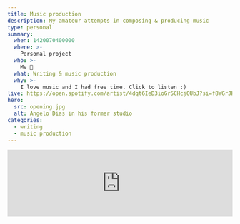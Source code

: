 ```yaml
---
title: Music production
description: My amateur attempts in composing & producing music
type: personal
summary:
  when: 1420070400000
  where: >-
    Personal project
  who: >-
    Me 😬
  what: Writing & music production 
  why: >-
    I love music and I had free time. Click to listen :)
live: https://open.spotify.com/artist/4dqt6IeD3ioGr5CHcj0UbJ?si=f8WGrJKvRXisOuHS5qmeug
hero:
  src: opening.jpg
  alt: Angelo Dias in his former studio
categories: 
  - writing
  - music production
---
```


<iframe
  className="rounded-md mb-8"
  style={{ borderRadius: 12 }}
  src="https://open.spotify.com/embed/artist/4dqt6IeD3ioGr5CHcj0UbJ?utm_source=generator&theme=0"
  width="100%"
  height={352}
  frameBorder={0}
  allowFullScreen=""
  allow="autoplay; clipboard-write; encrypted-media; fullscreen; picture-in-picture"
  loading="lazy"
/>

Since 2013 I've been playing around musical instruments and trying to compose stuff. I play the keyboard — easing the entry into DAWs and electronic music.

I published some of those in Spotify for easier listening. There are different genres and most of them are demos and not finished productions.